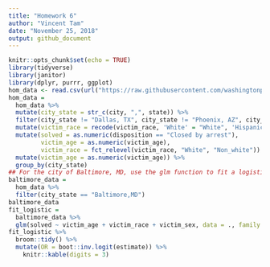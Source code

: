 ```yaml
---
title: "Homework 6"
author: "Vincent Tam"
date: "November 25, 2018"
output: github_document
---
```


```r
knitr::opts_chunk$set(echo = TRUE)
library(tidyverse)
library(janitor)
library(dplyr, purrr, ggplot)
hom_data <- read.csv(url("https://raw.githubusercontent.com/washingtonpost/data-homicides/master/homicide-data.csv"))
hom_data = 
  hom_data %>%
  mutate(city_state = str_c(city, ",", state)) %>%
  filter(city_state != "Dallas, TX", city_state != "Phoenix, AZ", city_state != "Kansas City, MO", city_state != "Tulsa, AL") %>% 
  mutate(victim_race = recode(victim_race, 'White' = "White", 'Hispanic' = "Non_white", 'Other' = "Non_white", 'Black' = "Non_white", 'Asian' = "Non_white", 'Unknown' = "Non_white")) %>% 
  mutate(solved = as.numeric(disposition == "Closed by arrest"),
         victim_age = as.numeric(victim_age),
         victim_race = fct_relevel(victim_race, "White", "Non_white")) %>% 
  mutate(victim_age = as.numeric(victim_age)) %>%
  group_by(city_state)
## For the city of Baltimore, MD, use the glm function to fit a logistic regression with resolved vs unresolved as the outcome and victim age, sex and race (as just defined) as predictors.
baltimore_data = 
  hom_data %>%
  filter(city_state == "Baltimore,MD")
baltimore_data
fit_logistic = 
  baltimore_data %>% 
  glm(solved ~ victim_age + victim_race + victim_sex, data = ., family = binomial()) 
fit_logistic %>% 
  broom::tidy() %>% 
  mutate(OR = boot::inv.logit(estimate)) %>%
    knitr::kable(digits = 3)
```
